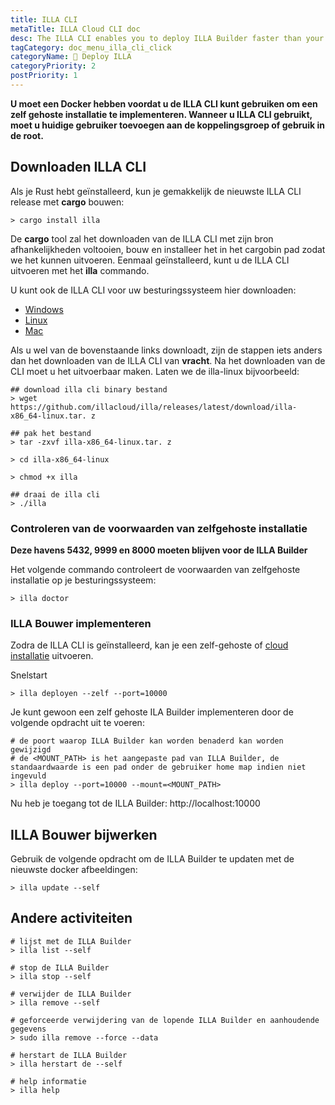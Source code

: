 ```yaml
---
title: ILLA CLI
metaTitle: ILLA Cloud CLI doc
desc: The ILLA CLI enables you to deploy ILLA Builder faster than your imagination.
tagCategory: doc_menu_illa_cli_click
categoryName: 👷 Deploy ILLA
categoryPriority: 2
postPriority: 1
---
```


**U moet een Docker hebben voordat u de ILLA CLI kunt gebruiken om een zelf gehoste installatie te implementeren. Wanneer u ILLA CLI gebruikt, moet u huidige gebruiker toevoegen aan de koppelingsgroep of gebruik in de root.**

## Downloaden ILLA CLI

Als je Rust hebt geïnstalleerd, kun je gemakkelijk de nieuwste ILLA CLI release met **cargo** bouwen:

```
> cargo install illa
```

De **cargo** tool zal het downloaden van de ILLA CLI met zijn bron afhankelijkheden voltooien, bouw en installeer het in het cargobin pad zodat we het kunnen uitvoeren.
Eenmaal geïnstalleerd, kunt u de ILLA CLI uitvoeren met het **illa** commando.

U kunt ook de ILLA CLI voor uw besturingssysteem hier downloaden:

-   [Windows](https://github.com/illacloud/illa/releases/latest/download/illa-x86_64-win.zip)
-   [Linux](https://github.com/illacloud/illa/releases/latest/download/illa-x86_64-linux.tar.gz)
-   [Mac](https://github.com/illacloud/illa/releases/latest/download/illa-x86_64-macos.tar.gz)

Als u wel van de bovenstaande links downloadt, zijn de stappen iets anders dan het downloaden van de ILLA CLI van **vracht**. Na het downloaden van de CLI moet u het uitvoerbaar maken. Laten we de illa-linux bijvoorbeeld:

```
## download illa cli binary bestand
> wget https://github.com/illacloud/illa/releases/latest/download/illa-x86_64-linux.tar. z

## pak het bestand
> tar -zxvf illa-x86_64-linux.tar. z

> cd illa-x86_64-linux

> chmod +x illa

## draai de illa cli
> ./illa

```

### Controleren van de voorwaarden van zelfgehoste installatie

**Deze havens 5432, 9999 en 8000 moeten blijven voor de ILLA Builder**

Het volgende commando controleert de voorwaarden van zelfgehoste installatie op je besturingssysteem:

```
> illa doctor
```

### ILLA Bouwer implementeren

Zodra de ILLA CLI is geïnstalleerd, kan je een zelf-gehoste of [cloud installatie](https://cloud.illacloud.com/) uitvoeren.

Snelstart

```
> illa deployen --zelf --port=10000
```

Je kunt gewoon een zelf gehoste ILA Builder implementeren door de volgende opdracht uit te voeren:

```
# de poort waarop ILLA Builder kan worden benaderd kan worden gewijzigd
# de <MOUNT_PATH> is het aangepaste pad van ILLA Builder, de standaardwaarde is een pad onder de gebruiker home map indien niet ingevuld
> illa deploy --port=10000 --mount=<MOUNT_PATH>
```

Nu heb je toegang tot de ILLA Builder: http://localhost:10000

## ILLA Bouwer bijwerken

Gebruik de volgende opdracht om de ILLA Builder te updaten met de nieuwste docker afbeeldingen:

```
> illa update --self
```

## Andere activiteiten

```
# lijst met de ILLA Builder
> illa list --self

# stop de ILLA Builder
> illa stop --self

# verwijder de ILLA Builder
> illa remove --self

# geforceerde verwijdering van de lopende ILLA Builder en aanhoudende gegevens
> sudo illa remove --force --data

# herstart de ILLA Builder
> illa herstart de --self

# help informatie
> illa help
```
